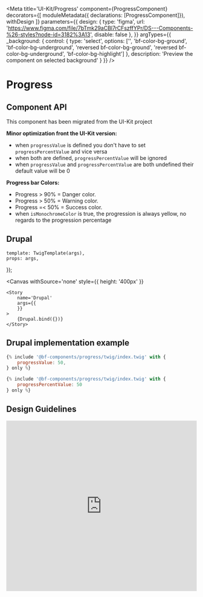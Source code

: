 
<Meta
    title='UI-Kit/Progress'
    component={ProgressComponent}
    decorators={[
        moduleMetadata({ declarations: [ProgressComponent]}),
        withDesign
    ]}
    parameters={{
        design: {
            type: 'figma',
            url: 'https://www.figma.com/file/7bTmk29aCBl7rCFszffYPr/DS---Components-%26-styles?node-id=3182%3A13',
            disable: false
        },
    }}
    argTypes={{
        _background: {
            control: {
                type: 'select',
                options: ['', 'bf-color-bg-ground', 'bf-color-bg-underground', 'reversed bf-color-bg-ground', 'reversed bf-color-bg-underground', 'bf-color-bg-highlight']
            },
            description: 'Preview the component on selected background'
        }
    }}
/>


# Progress
## Component API

<ArgsTable of={ProgressComponent} />

This component has been migrated from the UI-Kit project

**Minor optimization front the UI-Kit version:**

- when `progressValue` is defined you don't have to set `progressPercentValue` and vice versa
- when both are defined, `progressPercentValue` will be ignored
- when `progressValue` and `progressPercentValue` are both undefined their default value will be 0

**Progress bar Colors:**

- Progress > 90% = Danger color.
- Progress > 50% = Warning color.
- Progress =< 50% = Success color.
- when `isMonochromeColor` is true, the progression is always yellow, no regards to the progression percentage


## Drupal

    template: TwigTemplate(args),
    props: args,
});

<Canvas
    withSource='none'
    style={{ height: '400px' }}
>
    <Story
        name='Drupal'
        args={{
        }}
    >
        {Drupal.bind({})}
    </Story>
</Canvas>


## Drupal implementation example

```jsx
{% include '@bf-components/progress/twig/index.twig' with {
    progressValue: 50,
} only %}

{% include '@bf-components/progress/twig/index.twig' with {
    progressPercentValue: 50
} only %}
```

## Design Guidelines

<iframe width='100%' height='450'
        src='https://www.figma.com/embed?embed_host=share&url=https%3A%2F%2Fwww.figma.com%2Ffile%2F7bTmk29aCBl7rCFszffYPr%2FDS---Components-%2526-styles%3Fnode-id%3D3182%253A13'
        frameBorder='0' allowFullScreen></iframe>